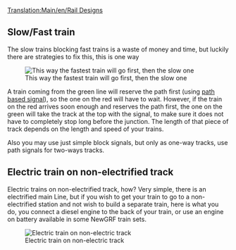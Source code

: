 [[Translation:Main/en/Rail Designs]]{{en/-}}{{en/Table of contents}}
==Slow/Fast train==
The slow trains blocking fast trains is a waste of money and time, but luckily there are strategies to fix this, this is one way

[[File:en/Rail design1.png|center|frame|This way the fastest train will go first, then the slow one]]

A train coming from the green line will reserve the path first (using [[Main/en/Signals#Path Signals|path based signal]]), so the one on the red will have to wait. However, if the train on the red arrives soon enough and reserves the path first, the one on the green will take the track at the top with the signal, to make sure it does not have to completely stop long before the junction. The length of that piece of track depends on the length and speed of your trains.

Also you may use just simple block signals, but only as one-way tracks, use path signals for two-ways tracks.

==Electric train on non-electrified track==

Electric trains on non-electrified track, how? Very simple, there is an electrified main Line, but if you wish to get your train to go to a non-electrified station and not wish to build a separate train, here is what you do, you connect a diesel engine to the back of your train, or use an engine on battery available in some NewGRF train sets.

[[File:en/Snapshot7.png|frame|center|Electric train on non-electric track]]